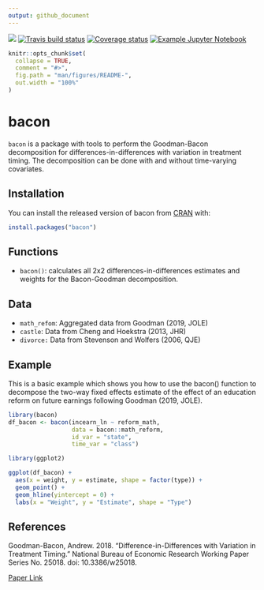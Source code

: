```yaml
---
output: github_document
---
```


![](https://github.com/evanjflack/bacon/workflows/R-CMD-check/badge.svg)
[![Travis build status](https://travis-ci.org/evanjflack/bacon.svg?branch=master)](https://travis-ci.org/evanjflack/bacon)
[![Coverage status](https://codecov.io/gh/evanjflack/bacon/branch/master/graph/badge.svg)](https://codecov.io/github/evanjflack/bacon?branch=master)
[![Example Jupyter Notebook](https://mybinder.org/badge_logo.svg)](https://mybinder.org/v2/gh/evanjflack/bacon/master?filepath=index.ipynb)

<!-- README.md is generated from README.Rmd. Please edit that file -->

```r
knitr::opts_chunk$set(
  collapse = TRUE,
  comment = "#>",
  fig.path = "man/figures/README-",
  out.width = "100%"
)
```
# bacon

`bacon` is a package with tools to perform the Goodman-Bacon decomposition for differences-in-differences with variation in treatment timing. The decomposition can be done with and without time-varying covariates.

## Installation

You can install the released version of bacon from [CRAN](https://CRAN.R-project.org) with:

``` r
install.packages("bacon")
```

## Functions
* `bacon()`: calculates all 2x2 differences-in-differences estimates and weights for the Bacon-Goodman decomposition.

## Data
* `math_refom`: Aggregated data from Goodman (2019, JOLE)
* `castle`: Data from Cheng and Hoekstra (2013, JHR)
* `divorce:` Data from Stevenson and Wolfers (2006, QJE)

## Example

This is a basic example which shows you how to use the bacon() function to decompose the two-way fixed effects estimate of the effect of an education reform on future earnings following Goodman (2019, JOLE).

```r
library(bacon)
df_bacon <- bacon(incearn_ln ~ reform_math,
                  data = bacon::math_reform,
                  id_var = "state",
                  time_var = "class")

library(ggplot2)

ggplot(df_bacon) +
  aes(x = weight, y = estimate, shape = factor(type)) +
  geom_point() +
  geom_hline(yintercept = 0) +
  labs(x = "Weight", y = "Estimate", shape = "Type")
```

## References

Goodman-Bacon, Andrew. 2018. "Difference-in-Differences with Variation in Treatment Timing." National Bureau of Economic Research Working Paper Series No. 25018. doi: 10.3386/w25018.

[Paper Link](https://cdn.vanderbilt.edu/vu-my/wp-content/uploads/sites/2318/2019/07/29170757/ddtiming_7_29_2019.pdf)
